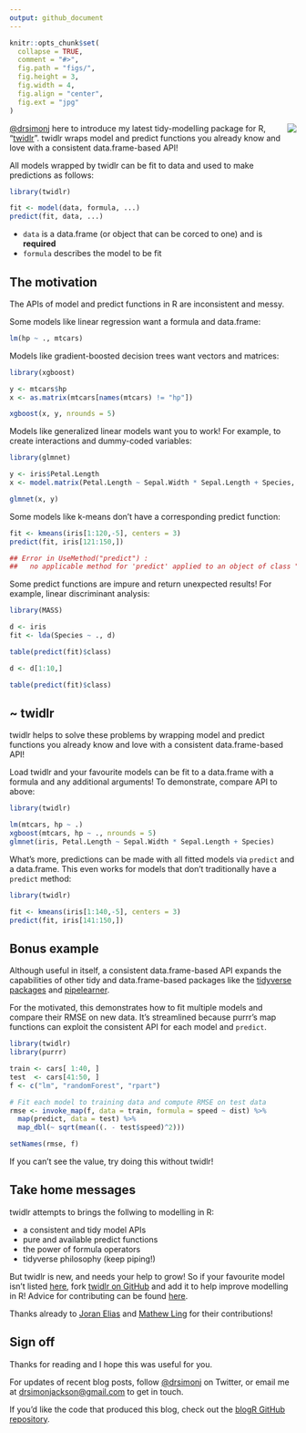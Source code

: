 ```yaml
---
output: github_document
---
```


```r
knitr::opts_chunk$set(
  collapse = TRUE,
  comment = "#>",
  fig.path = "figs/",
  fig.height = 3,
  fig.width = 4,
  fig.align = "center",
  fig.ext = "jpg"
)
```

<img src="https://github.com/drsimonj/twidlr/raw/master/man/figures/logo.png" align="right" />

[\@drsimonj](https://twitter.com/drsimonj) here to introduce my latest tidy-modelling package for R, "[twidlr](https://github.com/drsimonj/twidlr)". twidlr wraps model and predict functions you already know and love with a consistent data.frame-based API!

All models wrapped by twidlr can be fit to data and used to make predictions as follows:

```r
library(twidlr)

fit <- model(data, formula, ...)
predict(fit, data, ...)
```

- `data` is a data.frame (or object that can be corced to one) and is **required**
- `formula` describes the model to be fit

## The motivation

The APIs of model and predict functions in R are inconsistent and messy.

Some models like linear regression want a formula and data.frame:

```r
lm(hp ~ ., mtcars)
```

Models like gradient-boosted decision trees want vectors and matrices:

```r
library(xgboost)

y <- mtcars$hp
x <- as.matrix(mtcars[names(mtcars) != "hp"])

xgboost(x, y, nrounds = 5)
```

Models like generalized linear models want you to work! For example, to create interactions and dummy-coded variables:

```r
library(glmnet)

y <- iris$Petal.Length
x <- model.matrix(Petal.Length ~ Sepal.Width * Sepal.Length + Species, iris)

glmnet(x, y)
```

Some models like k-means don't have a corresponding predict function:

```r
fit <- kmeans(iris[1:120,-5], centers = 3)
predict(fit, iris[121:150,])

## Error in UseMethod("predict") : 
##   no applicable method for 'predict' applied to an object of class "kmeans"
```

Some predict functions are impure and return unexpected results! For example, linear discriminant analysis:

```r
library(MASS)

d <- iris
fit <- lda(Species ~ ., d)

table(predict(fit)$class)

d <- d[1:10,]

table(predict(fit)$class)
```


## ~ twidlr

twidlr helps to solve these problems by wrapping model and predict functions you already know and love with a consistent data.frame-based API!

Load twidlr and your favourite models can be fit to a data.frame with a formula and any additional arguments! To demonstrate, compare API to above:

```r
library(twidlr)

lm(mtcars, hp ~ .)
xgboost(mtcars, hp ~ ., nrounds = 5)
glmnet(iris, Petal.Length ~ Sepal.Width * Sepal.Length + Species)
```

What's more, predictions can be made with all fitted models via `predict` and a data.frame. This even works for models that don't traditionally have a `predict` method:

```r
library(twidlr)

fit <- kmeans(iris[1:140,-5], centers = 3)
predict(fit, iris[141:150,])
```

## Bonus example

Although useful in itself, a consistent data.frame-based API expands the capabilities of other tidy and data.frame-based packages like the [tidyverse packages](http://tidyverse.org/) and [pipelearner](https://github.com/drsimonj/pipelearner).

For the motivated, this demonstrates how to fit multiple models and compare their RMSE on new data. It's streamlined because purrr's map functions can exploit the consistent API for each model and `predict`.

```r
library(twidlr)
library(purrr)

train <- cars[ 1:40, ]
test  <- cars[41:50, ]
f <- c("lm", "randomForest", "rpart")

# Fit each model to training data and compute RMSE on test data
rmse <- invoke_map(f, data = train, formula = speed ~ dist) %>%
  map(predict, data = test) %>% 
  map_dbl(~ sqrt(mean((. - test$speed)^2)))

setNames(rmse, f)
```

If you can't see the value, try doing this without twidlr!

## Take home messages

twidlr attempts to brings the follwing to modelling in R:

- a consistent and tidy model APIs
- pure and available predict functions
- the power of formula operators
- tidyverse philosophy (keep piping!)

But twidlr is new, and needs your help to grow! So if your favourite model isn't listed [here](https://github.com/drsimonj/twidlr), fork [twidlr on GitHub](https://github.com/drsimonj/twidlr) and add it to help improve modelling in R! Advice for contributing can be found [here](https://github.com/drsimonj/twidlr/blob/master/CONTRIBUTING.md).

Thanks already to [Joran Elias](https://github.com/joranE) and [Mathew Ling](https://github.com/Lingtax) for their contributions!

## Sign off

Thanks for reading and I hope this was useful for you.

For updates of recent blog posts, follow [\@drsimonj](https://twitter.com/drsimonj) on Twitter, or email me at <drsimonjackson@gmail.com> to get in touch.

If you'd like the code that produced this blog, check out the [blogR GitHub repository](https://github.com/drsimonj/blogR).